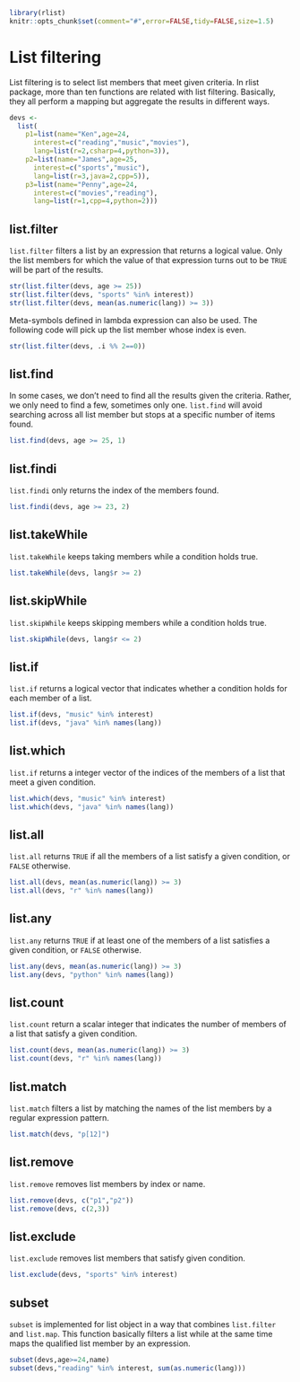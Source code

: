 <!--
%\VignetteEngine{knitr}
%\VignetteIndexEntry{List filtering}
-->

```r
library(rlist)
knitr::opts_chunk$set(comment="#",error=FALSE,tidy=FALSE,size=1.5)
```

# List filtering

List filtering is to select list members that meet given criteria. In rlist package, more than ten functions are related with list filtering. Basically, they all perform a mapping but aggregate the results in different ways.

```r
devs <- 
  list(
    p1=list(name="Ken",age=24,
      interest=c("reading","music","movies"),
      lang=list(r=2,csharp=4,python=3)),
    p2=list(name="James",age=25,
      interest=c("sports","music"),
      lang=list(r=3,java=2,cpp=5)),
    p3=list(name="Penny",age=24,
      interest=c("movies","reading"),
      lang=list(r=1,cpp=4,python=2)))
```

## list.filter

`list.filter` filters a list by an expression that returns a logical value. Only the list members for which the value of that expression turns out to be `TRUE` will be part of the results.

```r
str(list.filter(devs, age >= 25))
str(list.filter(devs, "sports" %in% interest))
str(list.filter(devs, mean(as.numeric(lang)) >= 3))
```

Meta-symbols defined in lambda expression can also be used. The following code will pick up the list member whose index is even.

```r
str(list.filter(devs, .i %% 2==0))
```

## list.find

In some cases, we don't need to find all the results given the criteria. Rather, we only need to find a few, sometimes only one. `list.find` will avoid searching across all list member but stops at a specific number of items found.

```r
list.find(devs, age >= 25, 1)
```

## list.findi

`list.findi` only returns the index of the members found.

```r
list.findi(devs, age >= 23, 2)
```

## list.takeWhile

`list.takeWhile` keeps taking members while a condition holds true.

```r
list.takeWhile(devs, lang$r >= 2)
```

## list.skipWhile

`list.skipWhile` keeps skipping members while a condition holds true.

```r
list.skipWhile(devs, lang$r <= 2)
```

## list.if

`list.if` returns a logical vector that indicates whether a condition holds for each member of a list.

```r
list.if(devs, "music" %in% interest)
list.if(devs, "java" %in% names(lang))
```

## list.which

`list.if` returns a integer vector of the indices of the members of a list that meet a given condition.

```r
list.which(devs, "music" %in% interest)
list.which(devs, "java" %in% names(lang))
```

## list.all

`list.all` returns `TRUE` if all the members of a list satisfy a given condition, or `FALSE` otherwise.

```r
list.all(devs, mean(as.numeric(lang)) >= 3)
list.all(devs, "r" %in% names(lang))
```

## list.any

`list.any` returns `TRUE` if at least one of the members of a list satisfies a given condition, or `FALSE` otherwise.

```r
list.any(devs, mean(as.numeric(lang)) >= 3)
list.any(devs, "python" %in% names(lang))
```

## list.count

`list.count` return a scalar integer that indicates the number of members of a list that satisfy a given condition.

```r
list.count(devs, mean(as.numeric(lang)) >= 3)
list.count(devs, "r" %in% names(lang))
```

## list.match

`list.match` filters a list by matching the names of the list members by a regular expression pattern.

```r
list.match(devs, "p[12]")
```

## list.remove

`list.remove` removes list members by index or name.

```r
list.remove(devs, c("p1","p2"))
list.remove(devs, c(2,3))
```

## list.exclude

`list.exclude` removes list members that satisfy given condition.

```r
list.exclude(devs, "sports" %in% interest)
```

## subset

`subset` is implemented for list object in a way that combines `list.filter` and `list.map`. This function basically filters a list while at the same time maps the qualified list member by an expression.

```r
subset(devs,age>=24,name)
subset(devs,"reading" %in% interest, sum(as.numeric(lang)))
```

